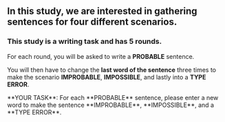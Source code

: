 
## In this study, we are interested in gathering sentences for four different scenarios.

<div className="py-2 w-100" />

### This study is a **writing task** and has **5 rounds**.

<div className="py-2 w-100" />

For each round, you will be asked to write a
<span className="probable">**PROBABLE**</span> sentence.

You will then have to change the **last word of the sentence** three times
to make the scenario <span className="improbable">**IMPROBABLE**</span>,
<span className="impossible">**IMPOSSIBLE**</span>, and lastly into a
<span className="typeError">**TYPE ERROR**</span>.

<div className="py-2 w-100" />

<Alert kind="info">
    **YOUR TASK**: For each **<span className="probable">PROBABLE</span>**
    sentence, please enter a new word to make the sentence
    <span className="improbable">**IMPROBABLE**</span>,
    <span className="impossible">**IMPOSSIBLE**</span>,
    and a <span className="typeError">**TYPE ERROR**</span>.
</Alert>